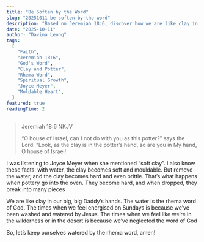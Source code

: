 ```yaml
---
title: "Be Soften by the Word"
slug: "20251011-be-soften-by-the-word"
description: "Based on Jeremiah 18:6, discover how we are like clay in God's hands and how His Word acts as water to keep us soft and moldable. Learn the importance of staying connected to the rhema word to avoid spiritual dryness."
date: "2025-10-11"
author: "Davina Leong"
tags:
  [
    "Faith",
    "Jeremiah 18:6",
    "God's Word",
    "Clay and Potter",
    "Rhema Word",
    "Spiritual Growth",
    "Joyce Meyer",
    "Moldable Heart",
  ]
featured: true
readingTime: 2
---
```


> Jeremiah 18:6 NKJV
>
> “O house of Israel, can I not do with you as this potter?” says the Lord. “Look, as the clay is in the potter’s hand, so are you in My hand, O house of Israel!

I was listening to Joyce Meyer when she mentioned “soft clay”. I also know these facts: with water, the clay becomes soft and mouldable. But remove the water, and the clay becomes hard and even brittle. That’s what happens when pottery go into the oven. They become hard, and when dropped, they break into many pieces

We are like clay in our big, big Daddy’s hands. The water is the rhema word of God. The times when we feel energised on Sundays is because we’ve been washed and watered by Jesus. The times when we feel like we’re in the wilderness or in the desert is because we’ve neglected the word of God

So, let’s keep ourselves watered by the rhema word, amen!
